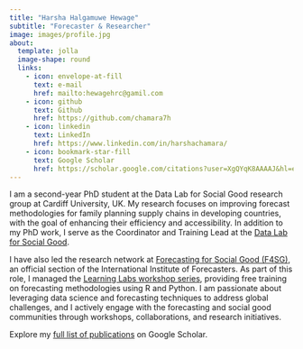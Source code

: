 ```yaml
---
title: "Harsha Halgamuwe Hewage"
subtitle: "Forecaster & Researcher"
image: images/profile.jpg
about:
  template: jolla
  image-shape: round
  links:
    - icon: envelope-at-fill
      text: e-mail
      href: mailto:hewagehrc@gamil.com
    - icon: github
      text: Github
      href: https://github.com/chamara7h
    - icon: linkedin
      text: LinkedIn
      href: https://www.linkedin.com/in/harshachamara/
    - icon: bookmark-star-fill
      text: Google Scholar
      href: https://scholar.google.com/citations?user=XgQYqK8AAAAJ&hl=en
---
```


  I am a second-year PhD student at the Data Lab for Social Good research group at Cardiff University, UK. My research focuses on improving forecast methodologies for family planning supply chains in developing countries, with the goal of enhancing their efficiency and accessibility. In addition to my PhD work, I serve as the Coordinator and Training Lead at the [Data Lab for Social Good](https://www.cardiff.ac.uk/research/explore/research-units/data-lab-for-social-good).

  I have also led the research network at [Forecasting for Social Good (F4SG)](https://forecasters.org/programs/communities/forecasting-for-social-good-f4sg/), an official section of the International Institute of Forecasters. As part of this role, I managed the [Learning Labs workshop series](https://github.com/chamara7h/F4SG), providing free training on forecasting methodologies using R and Python. I am passionate about leveraging data science and forecasting techniques to address global challenges, and I actively engage with the forecasting and social good communities through workshops, collaborations, and research initiatives.

Explore my [full list of publications](https://scholar.google.com/citations?user=XgQYqK8AAAAJ&hl=en) on Google Scholar.

